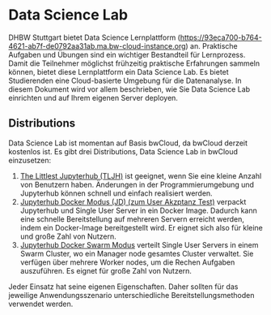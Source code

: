 
# Data Science Lab 
 
DHBW Stuttgart bietet Data Science Lernplattform (https://93eca700-b764-4621-ab7f-de0792aa31ab.ma.bw-cloud-instance.org) an. 
Praktische Aufgaben und Übungen sind ein wichtiger Bestandteil für Lernprozess. 
Damit die Teilnehmer möglichst frühzeitig praktische Erfahrungen sammeln können, bietet diese Lernplattform ein Data Science Lab.
Es bietet Studierenden eine Cloud-basierte Umgebung für die Datenanalyse.
In diesem Dokument wird vor allem beschrieben, wie Sie Data Science Lab einrichten und auf Ihrem eigenen Server deployen. 

## Distributions

Data Science Lab ist momentan auf Basis bwCloud, da bwCloud derzeit kostenlos ist. Es gibt drei Distributions, Data Science Lab in bwCloud einzusetzen: 
1.	[The Littlest Jupyterhub (TLJH)](/TLJH) ist geeignet, wenn Sie eine kleine Anzahl von Benutzern haben. Änderungen in der Programmierumgebung und Jupyterhub können schnell und einfach realisiert werden.
2.	[Jupyterhub Docker Modus (JD) (zum User Akzptanz Test)](/Jupyter_Docker) verpackt Jupyterhub und Single User Server in ein Docker Image. Dadurch kann eine schnelle Bereitstellung auf mehreren Servern erreicht werden, indem ein Docker-Image bereitgestellt wird. Er eignet sich also für kleine und große Zahl von Nutzern.
3.  [Jupyterhub Docker Swarm Modus](/Swarm_Mode) verteilt Single User Servers in einem Swarm Cluster, wo ein Manager node gesamtes Cluster verwaltet. Sie verfügen über mehrere Worker nodes, um die Rechen Aufgaben auszuführen. Es eignet für große Zahl von Nutzern.

Jeder Einsatz hat seine eigenen Eigenschaften. Daher sollten für das jeweilige Anwendungsszenario unterschiedliche Bereitstellungsmethoden verwendet werden. 
 